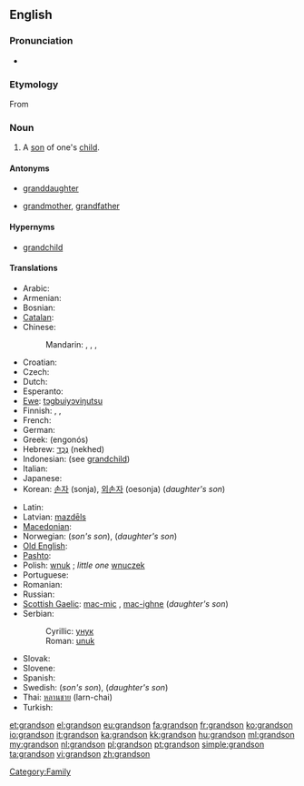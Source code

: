 {{wikipedia|dab=grandson}}
==English==

===Pronunciation===
* {{audio|en-us-grandson.ogg|Audio (US)}}

===Etymology===
From {{prefix|grand|son}}

===Noun===
{{en-noun}}

# A [[son]] of one's [[child]].

====Antonyms====
* {{italbrac|with regard to gender}} [[granddaughter]]
* {{italbrac|with regard to ancestry}} [[grandmother]], [[grandfather]]

====Hypernyms====
* [[grandchild]]

====Translations====
{{trans-top|son of one's child}}
* Arabic: {{t|ar|حفيد|m|tr=Hafiid}}
* Armenian: {{t-|hy|թոռ|tr=t'oṙ}}
* Bosnian: {{t-|bs|unuk|m}}
* [[Catalan]]: {{t|ca|nét|m}}
* Chinese:
*: Mandarin: {{t|cmn|孫子|sc=Hani}}, {{t|cmn|孙子|tr=sūnzi|sc=Hani}},  {{qualifier|daughter's son}} {{t|cmn|外孫|sc=Hani}}, {{t|cmn|外孙|tr=wàisūn|sc=Hani}}
* Croatian: {{t-|hr|unuk|m}}
* Czech: {{t+|cs|vnuk|m}}
* Dutch: {{t+|nl|kleinzoon|m}}
* Esperanto: {{t|eo|nepo}}
* [[Ewe]]: [[tɔgbuiyɔviŋutsu]]
* Finnish: {{t-|fi|pojanpoika}}, {{t-|fi|tyttärenpoika}}, {{t+|fi|lapsenlapsi}}
* French: {{t+|fr|petit-fils|m}}
* German: {{t+|de|Enkelsohn|m}}
* Greek: {{t+|el|εγγονός|m}} (engonós)
* Hebrew: [[נכד|נֶכֶד]] (nekhed) {{m}}
* Indonesian: (see [[grandchild]])
* Italian: {{t+|it|nipote|m}}
* Japanese: {{t|ja|孫息子}}
* Korean: [[손자]] (sonja), [[외손자]] (oesonja) (''daughter's son'')
{{trans-mid}}
* Latin: {{t+|la|nepos|m}}
* Latvian: [[mazdēls]] {{m}}
* [[Macedonian]]: {{t-|mk|внук|m|tr=vnuk}}
* Norwegian: {{t|no|sønnesønn}} (''son's son''), {{t|no|dattersønn}} (''daughter's son'')
* [[Old English]]: {{t-|ang|sunsunu|xs=Old English}}
* [[Pashto]]: {{t-|ps|لمسى|m|tr=lmasai|sc=ps-Arab|xs=Pashto}}
* Polish: [[wnuk]] {{m}}; ''little one'' [[wnuczek]] {{m}}
* Portuguese: {{t+|pt|neto|m}}
* Romanian: {{t-|ro|nepot}}
* Russian: {{t+|ru|внук|m|tr=vnuk}}
* [[Scottish Gaelic]]: [[mac-mic]] {{m}}, [[mac-ighne]] {{m}} (''daughter's son'')
* Serbian:
*: Cyrillic: [[унук#Serbian|унук]] {{m}}
*: Roman: [[unuk#Serbian|unuk]] {{m}}
* Slovak: {{t-|sk|vnuk|m}}
* Slovene: {{t+|sl|vnuk|m}}
* Spanish: {{t+|es|nieto|m}}
* Swedish: {{t+|sv|sonson|c}}  (''son's son''), {{t+|sv|dotterson|c}} (''daughter's son'')
* Thai: [[หลานชาย]] (larn-chai)
* Turkish: {{t|tr|erkek torun}}
{{trans-bottom}}

[[Category:Family]]

[[et:grandson]]
[[el:grandson]]
[[eu:grandson]]
[[fa:grandson]]
[[fr:grandson]]
[[ko:grandson]]
[[io:grandson]]
[[it:grandson]]
[[ka:grandson]]
[[kk:grandson]]
[[hu:grandson]]
[[ml:grandson]]
[[my:grandson]]
[[nl:grandson]]
[[pl:grandson]]
[[pt:grandson]]
[[simple:grandson]]
[[ta:grandson]]
[[vi:grandson]]
[[zh:grandson]]
